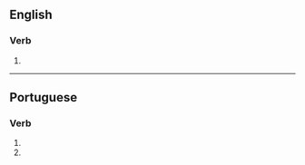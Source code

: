 ==English==

===Verb===
{{head|en|verb form}}

# {{en-third-person singular of|solubilize}}

----

==Portuguese==

===Verb===
{{head|pt|verb form}}

# {{inflection of|pt|solubilizar||2|s|pres|subj}}
# {{inflection of|pt|solubilizar||2|s|negative|impr}}